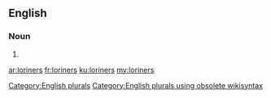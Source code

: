 ==English==

===Noun===
{{head|en}}

# {{plural of|loriner}}

[[Category:English plurals]][[Category:English plurals using obsolete wikisyntax]]

[[ar:loriners]]
[[fr:loriners]]
[[ku:loriners]]
[[my:loriners]]